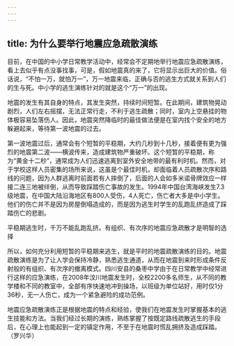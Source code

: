 ```yaml
---
---
---
```

title: 为什么要举行地震应急疏散演练
---




目前，在中国的中小学日常教学活动中，经常会不定期地举行地震应急疏散演练，看上去似乎有点没事找事，可是，假如地震真的来了，它将显示出巨大的价值。俗话说，“不怕一万，就怕万一”，万一地震来临，正确与否的逃生方式就关系到人们的生与死。中小学的逃生演练针对的就是这个“万一”的出现。

地震的发生有其自身的特点，其发生突然，持续时间短暂。在此期间，建筑物晃动剧烈，人们左右摇摆，无法正常行走，不利于逃生疏散；同时，室内上空悬挂的物体极容易坠落伤人。因此，地震突然降临时的最佳做法便是在室内找个安全的地方躲避起来，等待第一波地震的过去。

第一波地震过后，通常会有个短暂的平稳期，大约几秒到十几秒，接着便有更为强烈的地震第二波——横波传来，造成建筑物严重破坏。这个短暂的平稳期，称为“黄金十二秒”，通常成为人们迅速逃离到室外安全地带的最有利时机。然而，对于学校这样人员密集的场所来说，这虽是个最佳时机，却面临着人员疏散次序和路线的问题，因为人群逃离时前面若有人摔倒了，后面的人会如多米诺骨牌效应一样接二连三地被绊倒，从而导致踩踏伤亡事故的发生。1994年中国台湾海峡发生7.3级地震，在中国大陆沿海地区有800人受伤，4人死亡，伤亡者大多是中小学生。他们的伤亡并不是因为房屋倒塌造成的，而是因为逃生时学生的乱跑乱挤造成了踩踏伤亡的悲剧。

平稳期逃生时，千万不能乱跑乱挤。有组织、有次序的地震应急疏散才是明智的选择



所以，如何充分利用短暂的平稳期来逃生，就是平时的地震疏散演练的目的。地震疏散演练是为了让人学会保持冷静，熟悉逃生通道，从而在地震到来时形成条件反射般的有组织、有次序的撤离模式。四川安县的桑枣中学由于在日常教学中经常进行这样的应急演练，在2008年汶川地震发生时，全校2200多名师生，从不同的教学楼和不同的教室中，全部有序快速地冲到操场，以班级为单位站好，用时仅1分36秒，无一人伤亡，成为一个紧急避险的成功范例。

地震应急疏散演练正是根据地震的特点和经验，使我们在地震发生时掌握基本的逃生技能和方法。当我们经过长期的演练，熟练掌握了按既定路线疏散逃生的手段后，在心理上也能起到一定的镇定作用，不至于在地震时慌乱拥挤及造成踩踏。（罗兴华）